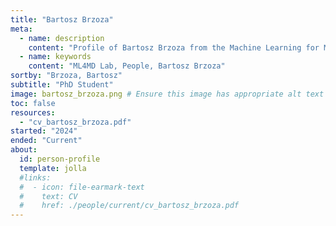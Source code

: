 ```yaml
---
title: "Bartosz Brzoza"
meta:
  - name: description
    content: "Profile of Bartosz Brzoza from the Machine Learning for Materials Design (ML4MD) Lab."
  - name: keywords
    content: "ML4MD Lab, People, Bartosz Brzoza"
sortby: "Brzoza, Bartosz"
subtitle: "PhD Student"
image: bartosz_brzoza.png # Ensure this image has appropriate alt text if used directly in content
toc: false
resources: 
  - "cv_bartosz_brzoza.pdf"
started: "2024"
ended: "Current"
about:
  id: person-profile
  template: jolla
  #links:
  #  - icon: file-earmark-text
  #    text: CV
  #    href: ./people/current/cv_bartosz_brzoza.pdf
---
```


:::{#person-profile}
:::

<!---
## Biography
## Experience
## Education
-->
